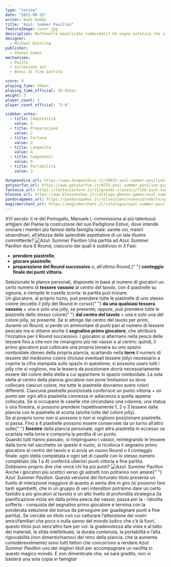 ```yaml
---
type: "review"
date: "2022-08-25"
writer: Dadi-Daddy
title: "Azul: Summer Pavillon"
featureImage: cover.jpg
description: Mattonelle maiolicate romboidali? Un sogno estetico che si realizza!
designer:
  - Michael Kiesling
publisher:
  - Ghenos Games
mechanisms:
  - Puzzle
  - Collezione set
  - Bonus di fine partita

score: 9
playing_time: 45min
playing_time_official: 30-45min
weight: 3
player_count: 3
player_count_official: "2-4"

sidebar_votes:
  - title: Complessità
    value: 2
  - title: Preparazione
    value: 2
  - title: Fortuna
    value: 2
  - title: Longevità
    value: 4
  - title: Componenti
    value: 4
  - title: Portabilità
    value: 3

dungeondice_url: https://www.dungeondice.it/20831-azul-summer-pavilion.html
getyourfun_url: https://www.getyourfun.it/0733-azul-summer-pavilion-giochi-per-famiglia.html
fantasia_url: https://fantasiastore.it/it/grandi-classici/7156-azul-summer-pavillion.html
blasone_url: https://www.blasoneshop.it/catalogo-ghenos-games/azul-summer-pavilion-74-1142
pandoragames_url: https://pandoragames.it/collections/nuovo/products/azul-summer-pavillion
magicmerchant_url: https://magicmerchant.it/catalogue/azul-summer-pavillon-45979/
---
```


<Setting>
  XVI secolo: il re del Portogallo, Manuele I, commissiona ai più talentuosi
  artigiani del Paese la costruzione del suo Padiglione Estivo, dove intende
  onorare i membri più famosi della famiglia reale: sarete voi, mastri
  straordinari, all’altezza delle splendide aspettative di un tale illustre
  committente?
</Setting>

<img src="./game1.jpg" alt="Azul: Summer Pavillon" />

<Rules>
  Una partita ad Azul: Summer Pavillon dura 6 Round, ciascuno dei quali è
  suddiviso in 3 Fasi:
  <ul>
    <li>
      <strong>prendere piastrelle</strong>;
    </li>
    <li>
      <strong>giocare piastrelle</strong>;
    </li>
    <li>
      <strong>preparazione del Round successivo</strong> o, all’ultimo Round,{" "}
      <strong>conteggio finale dei punti vittoria</strong>.
    </li>
  </ul>
  Selezionate le plance personali, disponete in base al numero di giocatori un
  certo numero di <strong>tessere vassoio</strong> al centro del tavolo, con 4
  piastrelle su ognuna, e riempite le caselle scorta: la partita può iniziare.
  <br />
  Un giocatore, al proprio turno, può prendere tutte le piastrelle di uno stesso
  colore (eccetto il jolly del Round in corso){" "}
  <strong>da una qualsiasi tessera vassoio</strong> + una e solo una jolly, se
  presente; oppure, può prendere tutte le piastrelle dello stesso colore{" "}
  <strong>dal centro del tavolo</strong> + una e solo una del colore jolly, se
  presente. Se si attinge dal centro del tavolo per primi, durante un Round, si
  perde un ammontare di punti pari al numero di tessere pescate ma si ottiene
  anche il <strong>segnalino primo giocatore</strong>, che attribuirà
  l’iniziativa per il Round successivo. I giocatori si alternano nella pesca
  delle tessere fino a che non ne rimangono più nei vassoi o al centro: quindi,
  il primo giocatore può collocare una propria tessera su uno spazio romboidale
  idoneo della propria plancia, scartando nella <strong>torre</strong> il numero
  di tessere del medesimo colore (incluse eventuali tessere jolly) necessario a
  coprire la cifra stampata sullo spazio in questione; si possono usare tutti i
  jolly che si vogliono, ma la tessera da posizionare dovrà necessariamente
  essere del colore della stella a cui appartiene lo spazio romboidale. La sola
  stella al centro della plancia giocatore non pone limitazioni su dove
  collocare ciascun colore, ma tutte le piastrelle dovranno avere colori
  differenti. Ciascuna piastrella posizionata conferisce un punto vittoria + un
  punto per ogni altra piastrella connessa in adiacenza a quella appena
  collocata. Se si occupano le caselle che circondano una colonna, una statua o
  una finestra, si possono prendere rispettivamente 1, 2 o 3 tessere dalla
  plancia con le piastrelle di scorta (anche tutte del colore jolly). <br />
  Se al proprio turno non si possono o non si vogliono posizionare piastrelle, si
  passa. Fino a 4 piastrelle possono essere conservate da un turno all’altro sulle{" "}
  <strong>finestre</strong> della plancia personale; ogni altra piastrella in eccesso
  va scartata nella torre e comporta la perdita di un punto. <br />
  Quando tutti hanno passato, si rimpinguano i vassoi, reintegrando le tessere
  dalla torre nel sacchetto se questo è vuoto, si ricolloca il segnaino primo
  giocatore al centro del tavolo e si avvia un nuovo Round o il conteggio
  finale: ogni stella completata e ogni set di caselle con lo stesso numero
  completato (da 1 a 4) conferirà ulteriori punti vittoria a fine partita.
  Dobbiamo proprio dire che vince chi ha più punti?
</Rules>

<img src="./game2.jpg" alt="Azul: Summer Pavillon" />

<Feedback>
  Anche i giocatori più scettici verso gli astratti non potranno non amare{" "}
  <em>Azul: Summer Pavillon</em>. Questa versione del fortunato titolo presenta
  un livello di interazione maggiore di quanto si senta dire in giro (si possono
  fare tanti sgambetti, che in un gruppo di veri intenditori potranno dare un
  certo fastidio a più giocatori al tavolo) e un alto livello di profondità
  strategica (la pianificazione inizia sin dalla prima pesca dai vassoi, passa
  per la - talvolta sofferta - conquista del segnalino primo giocatore e termina
  con la ponderata selezione dei bonus da perseguire per guadagnare punti a fine
  partita). Se cercate un titolo con cui catturare l’attenzione dei vostri
  amici/familiari che poco o nulla sanno del mondo ludico che c’è là fuori,
  questo titolo può senz’altro fare per voi: la gradevolezza alla vista e al
  tatto dei materiali, la sfida intellettuale, la durata contenuta, la
  portabilità e l’alta rigiocabilità (non dimentichiamoci del retro della
  plancia, che la aumenta considerevolmente) sono tutti fattori che concorrono a
  rendere <em>Azul: Summer Pavillon</em> uno dei migliori titoli per
  accompagnare un neofita in questo magico mondo. E non dimenticate che, se sarà
  gradito, non vi basterà una sola copia in famiglia!
</Feedback>

<Instagram id="ChrZz-QjiPE" />
